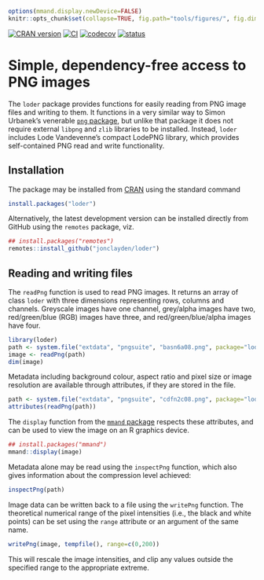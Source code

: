 ```r
options(mmand.display.newDevice=FALSE)
knitr::opts_chunk$set(collapse=TRUE, fig.path="tools/figures/", fig.dim=c(1,1), dpi=128)
```

[![CRAN version](http://www.r-pkg.org/badges/version/loder)](https://cran.r-project.org/package=loder) [![CI](https://github.com/jonclayden/loder/actions/workflows/ci.yaml/badge.svg)](https://github.com/jonclayden/loder/actions/workflows/ci.yaml) [![codecov](https://codecov.io/gh/jonclayden/loder/branch/master/graph/badge.svg)](https://app.codecov.io/gh/jonclayden/loder) [![status](https://tinyverse.netlify.com/badge/loder)](https://cran.r-project.org/package=loder)

# Simple, dependency-free access to PNG images

The `loder` package provides functions for easily reading from PNG image files and writing to them. It functions in a very similar way to Simon Urbanek's venerable [`png` package](https://github.com/s-u/png), but unlike that package it does not require external `libpng` and `zlib` libraries to be installed. Instead, `loder` includes Lode Vandevenne's compact LodePNG library, which provides self-contained PNG read and write functionality.

## Installation

The package may be installed from [CRAN](https://cran.r-project.org/package=loder) using the standard command

```r
install.packages("loder")
```

Alternatively, the latest development version can be installed directly from GitHub using the `remotes` package, viz.

```r
## install.packages("remotes")
remotes::install_github("jonclayden/loder")
```

## Reading and writing files

The `readPng` function is used to read PNG images. It returns an array of class `loder` with three dimensions representing rows, columns and channels. Greyscale images have one channel, grey/alpha images have two, red/green/blue (RGB) images have three, and red/green/blue/alpha images have four.

```r
library(loder)
path <- system.file("extdata", "pngsuite", "basn6a08.png", package="loder")
image <- readPng(path)
dim(image)
```

Metadata including background colour, aspect ratio and pixel size or image resolution are available through attributes, if they are stored in the file.

```r
path <- system.file("extdata", "pngsuite", "cdfn2c08.png", package="loder")
attributes(readPng(path))
```

The `display` function from the [`mmand` package](https://github.com/jonclayden/mmand) respects these attributes, and can be used to view the image on an R graphics device.

```r
## install.packages("mmand")
mmand::display(image)
```

Metadata alone may be read using the `inspectPng` function, which also gives information about the compression level achieved:

```r
inspectPng(path)
```

Image data can be written back to a file using the `writePng` function. The theoretical numerical range of the pixel intensities (i.e., the black and white points) can be set using the `range` attribute or an argument of the same name.

```r
writePng(image, tempfile(), range=c(0,200))
```

This will rescale the image intensities, and clip any values outside the specified range to the appropriate extreme.
